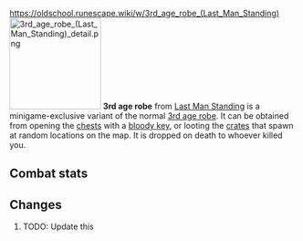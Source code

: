 https://oldschool.runescape.wiki/w/3rd_age_robe_(Last_Man_Standing)
{{Infobox Item
|name = 3rd age robe
|image = [[File:3rd age robe (Last Man Standing).png]]
|release = [[4 August]] [[2016]]
|update = Last Man Standing Beta and Splashing Restrictions  # TODO: Update this
|members = No
|quest = No
|tradeable = No
|placeholder = No
|equipable = Yes
|stackable = No
|noteable = Yes
|options = Wear, Drop
|examine = Fabulously ancient mage protection enchanted in the 3rd Age.
|value = 40
|alchable = No
|weight = 1.8
|id = 20577
}}
[[File:3rd age robe (Last Man Standing) detail.png|160px|left]]
'''3rd age robe''' from [[Last Man Standing]] is a minigame-exclusive variant of the normal [[3rd age robe]]. It can be obtained from opening the [[Chest (Last Man Standing)|chests]] with a [[bloody key]], or looting the [[Crate (Last Man Standing)|crates]] that spawn at random locations on the map. It is dropped on death to whoever killed you.

==Combat stats==
{{Infobox Bonuses
|astab = 0
|aslash = 0
|acrush = 0
|amagic = 19
|arange = 0
|dstab = 0
|dslash = 0
|dcrush = 0
|dmagic = 19
|drange = 0
|str = 0
|rstr = 0
|mdmg = 1
|prayer = 0
|slot = legs
|image = [[File:3rd age robe equipped male.png|160px]]
|altimage = [[File:3rd age robe equipped female.png|160px]]
}}

==Changes==
# TODO: Update this
{{Subject changes header}}
{{Subject changes
|date = 4 August 2016
|update = Last Man Standing
|change = The item was made fully available with the release of Last Man Standing.
}}
{{Subject changes footer}}

{{Last Man Standing In-game Items}}